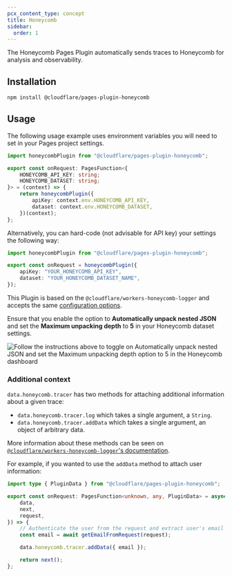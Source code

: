 ```yaml
---
pcx_content_type: concept
title: Honeycomb
sidebar:
  order: 1
---
```


The Honeycomb Pages Plugin automatically sends traces to Honeycomb for analysis and observability.

## Installation

```sh
npm install @cloudflare/pages-plugin-honeycomb
```

## Usage

The following usage example uses environment variables you will need to set in your Pages project settings.

```typescript
import honeycombPlugin from "@cloudflare/pages-plugin-honeycomb";

export const onRequest: PagesFunction<{
	HONEYCOMB_API_KEY: string;
	HONEYCOMB_DATASET: string;
}> = (context) => {
	return honeycombPlugin({
		apiKey: context.env.HONEYCOMB_API_KEY,
		dataset: context.env.HONEYCOMB_DATASET,
	})(context);
};
```

Alternatively, you can hard-code (not advisable for API key) your settings the following way:

```typescript
import honeycombPlugin from "@cloudflare/pages-plugin-honeycomb";

export const onRequest = honeycombPlugin({
	apiKey: "YOUR_HONEYCOMB_API_KEY",
	dataset: "YOUR_HONEYCOMB_DATASET_NAME",
});
```

This Plugin is based on the `@cloudflare/workers-honeycomb-logger` and accepts the same [configuration options](https://github.com/cloudflare/workers-honeycomb-logger#config).

Ensure that you enable the option to **Automatically unpack nested JSON** and set the **Maximum unpacking depth** to **5** in your Honeycomb dataset settings.

![Follow the instructions above to toggle on Automatically unpack nested JSON and set the Maximum unpacking depth option to 5 in the Honeycomb dashboard](~/assets/images/pages/platform/functions/honeycomb.png)

### Additional context

`data.honeycomb.tracer` has two methods for attaching additional information about a given trace:

- `data.honeycomb.tracer.log` which takes a single argument, a `String`.
- `data.honeycomb.tracer.addData` which takes a single argument, an object of arbitrary data.

More information about these methods can be seen on [`@cloudflare/workers-honeycomb-logger`'s documentation](https://github.com/cloudflare/workers-honeycomb-logger#adding-logs-and-other-data).

For example, if you wanted to use the `addData` method to attach user information:

```typescript
import type { PluginData } from "@cloudflare/pages-plugin-honeycomb";

export const onRequest: PagesFunction<unknown, any, PluginData> = async ({
	data,
	next,
	request,
}) => {
	// Authenticate the user from the request and extract user's email address
	const email = await getEmailFromRequest(request);

	data.honeycomb.tracer.addData({ email });

	return next();
};
```
